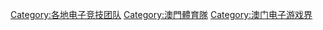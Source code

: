 [[Category:各地电子竞技团队|Category:各地电子竞技团队]]
[[Category:澳門體育隊|Category:澳門體育隊]]
[[Category:澳门电子游戏界|Category:澳门电子游戏界]]